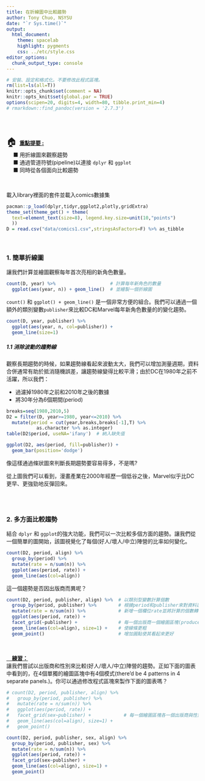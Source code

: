 ---
title: 在折線圖中比較趨勢
author: Tony Chuo, NSYSU
date: "`r Sys.time()`"
output: 
  html_document: 
    theme: spacelab
    highlight: pygments
    css: ../etc/style.css
editor_options: 
  chunk_output_type: console
---

```{r echo=F, results='hide', message=FALSE, warning=FALSE}
# 安裝、設定和格式化。不要修改此程式區塊。  
rm(list=ls(all=T))
knitr::opts_chunk$set(comment = NA)
knitr::opts_knit$set(global.par = TRUE) 
options(scipen=20, digits=4, width=80, tibble.print_min=4)
# rmarkdown::find_pandoc(version = '2.7.3')
```

<br><br><p class="wwl"><span style='font-size:24px'> 🏠 </span>
<span style='font-size:14px; font-family:"Arial Black"'>
<b><u>重點提要 :</u></b></span><br>
&emsp; ■ 用折線圖來觀察趨勢<br>
&emsp; ■ 通過管道符號(pipeline)以連接 `dplyr` 和 `ggplot`<br>
&emsp; ■ 同時從各個面向比較趨勢<br>
</p class="wwl"><br>

載入library裡面的套件並載入comics數據集
```{r message=FALSE, warning=FALSE}
pacman::p_load(dplyr,tidyr,ggplot2,plotly,gridExtra)
theme_set(theme_get() + theme(
  text=element_text(size=8), legend.key.size=unit(10,"points")
  ))
D = read.csv("data/comics1.csv",stringsAsFactors=F) %>% as_tibble
```

<br>

### 1. 簡單折線圖

讓我們計算並繪圖觀察每年首次亮相的新角色數量。
```{r fig.height=2, fig.width=5}
count(D, year) %>%                    # 計算每年新角色的數量
  ggplot(aes(year, n)) + geom_line()  # 並繪製一個折線圖
```

`count()` 和 `ggplot() + geom_line()` 是一個非常方便的組合。我們可以通過一個額外的類別變數`publisher`來比較DC和Marvel每年新角色數量的的變化趨勢。

```{r fig.height=2, fig.width=5}
count(D, year, publisher) %>%                    
  ggplot(aes(year, n, col=publisher)) + 
  geom_line(size=1)
```

##### 1.1 消除波動的趨勢線

觀察長期趨勢的時候，如果趨勢線看起來波動太大，我們可以增加測量週期，資料合併通常有助於抵消隨機誤差，讓趨勢線變得比較平滑；由於DC在1980年之前不活躍，所以我們：

+ 過濾掉1980年之前和2010年之後的數據
+ 將30年分為6個期間(period)

```{r}
breaks=seq(1980,2010,5)
D2 = filter(D, year>=1980, year<=2010) %>%  
  mutate(period = cut(year,breaks,breaks[-1],T) %>% 
           as.character %>% as.integer)
table(D2$period, useNA='ifany')  # 納入缺失值
```

```{r fig.height=1.8, fig.width=5}
ggplot(D2, aes(period, fill=publisher)) + 
  geom_bar(position='dodge')
```

像這樣通過條狀圖來判斷長期趨勢要容易得多，不是嗎?

從上圖我們可以看到，漫畫產業在2000年經歷一個低谷之後，Marvel似乎比DC更早、更強勁地反彈回來。

<br><br>


### 2. 多方面比較趨勢 

結合 `dplyr` 和 `ggplot`的強大功能，我們可以一次比較多個方面的趨勢。讓我們從一個簡單的圖開始，該圖視覺化了每個(好人/壞人/中立)陣營的比率如何變化。

```{r fig.height=1.6, fig.width=3.2}
count(D2, period, align) %>% 
  group_by(period) %>% 
  mutate(rate = n/sum(n)) %>% 
  ggplot(aes(period, rate)) + 
  geom_line(aes(col=align))
```

這一個趨勢是否因出版商而異呢？

```{r fig.height=1.8, fig.width=4.8}
count(D2, period, publisher, align) %>%  # 以類別型變數計算個數
  group_by(period, publisher) %>%        # 根據period和publisher來對資料進行分組
  mutate(rate = n/sum(n)) %>%            # 新增一個欄位rate並將計算的個數轉換為比率
  ggplot(aes(period, rate)) + 
  facet_grid(~publisher) +               # 每一個出版商一個繪圖區塊(produce 1 panel per publisher)
  geom_line(aes(col=align), size=1) +    # 使線條更粗
  geom_point()                           # 增加圓點使其看起來更好
```

<br>

<span style='font-size:14px; font-family:"Arial Black"'>
<b><u>🚴 **練習：**</u></b></span><br>
讓我們嘗試以出版商和性別來比較(好人/壞人/中立)陣營的趨勢。正如下面的圖表中看到的，在4個單獨的繪圖區塊中有4個模式(there'd be 4 patterns in 4 separate panels.)。你可以通過修改程式區塊來製作下面的圖表嗎？

```{r fig.height=3, fig.width=5}
# count(D2, period, publisher, align) %>%  
#   group_by(period, publisher) %>%        
#   mutate(rate = n/sum(n)) %>%            
#   ggplot(aes(period, rate)) + 
#   facet_grid(sex~publisher) +            # 每一個繪圖區塊各一個出版商與性別(1 panel per publisher per sex)
#   geom_line(aes(col=align), size=1) +    
#   geom_point()                           
```

```{r fig.height=3, fig.width=5}
count(D2, period, publisher, sex, align) %>%  
  group_by(period, publisher, sex) %>%        
  mutate(rate = n/sum(n)) %>%            
  ggplot(aes(period, rate)) + 
  facet_grid(sex~publisher) +            
  geom_line(aes(col=align), size=1) +    
  geom_point()                           
```


<br><br>







